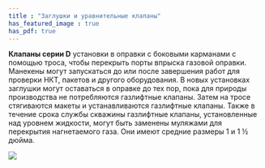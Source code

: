 ```yaml
---
title : "Заглушки и уравнительные клапаны"
has_featured_image : true
has_pdf: true
---
```


**Клапаны серии D** установки в оправки с боковыми карманами с помощью троса, чтобы перекрыть порты впрыска газовой оправки. Манекены могут запускаться до или после завершения работ для проверки НКТ, пакетов и другого оборудования. В новых установках заглушки могут оставаться в оправке до тех пор, пока для природы производства не потребляются газлифтные клапаны. Затем на тросе стягиваются макеты и устанавливаются газлифтные клапаны. Также в течение срока службы скважины газлифтные клапаны, установленные над уровнем жидкости, могут быть заменены муляжами для перекрытия нагнетаемого газа. Они имеют средние размеры 1 и 1 ½ дюйма.

<Image src={image} />